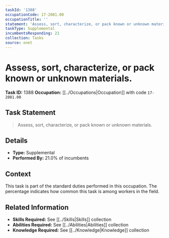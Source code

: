 ```yaml
---
taskId: '1388'
occupationCode: 17-2081.00
occupationTitle: ''
statement: 'Assess, sort, characterize, or pack known or unknown materials.'
taskType: Supplemental
incumbentsResponding: 21
collection: Tasks
source: onet
---
```

# Assess, sort, characterize, or pack known or unknown materials.

**Task ID:** 1388
**Occupation:** [[../Occupations|Occupation]] with code `17-2081.00`

## Task Statement

> Assess, sort, characterize, or pack known or unknown materials.

## Details

- **Type:** Supplemental
- **Performed By:** 21.0% of incumbents

## Context

This task is part of the standard duties performed in this occupation. The percentage indicates how common this task is among workers in the field.

## Related Information

- **Skills Required:** See [[../Skills|Skills]] collection
- **Abilities Required:** See [[../Abilities|Abilities]] collection
- **Knowledge Required:** See [[../Knowledge|Knowledge]] collection

